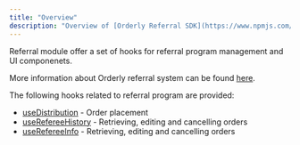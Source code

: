 ```yaml
---
title: "Overview"
description: "Overview of [Orderly Referral SDK](https://www.npmjs.com/package/@orderly.network/referral)"
---
```


Referral module offer a set of hooks for referral program management and UI componenets.

More information about Orderly referral system can be found [here](build-on-evm/user-flows/referral-system).

The following hooks related to referral program are provided:

- [useDistribution](/sdks/hooks/orders/use-order-entry) - Order placement
- [useRefereeHistory](/sdks/hooks/orders/use-order-stream) - Retrieving, editing and cancelling orders
- [useRefereeInfo](/sdks/hooks/orders/use-order-stream) - Retrieving, editing and cancelling orders
